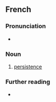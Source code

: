 ==French==

===Pronunciation===
* {{rhymes|ɑ̃s|lang=fr}}

===Noun===
{{fr-noun|f|persistance}}

# [[persistence]]

===Further reading===
* {{R:TLFi}}